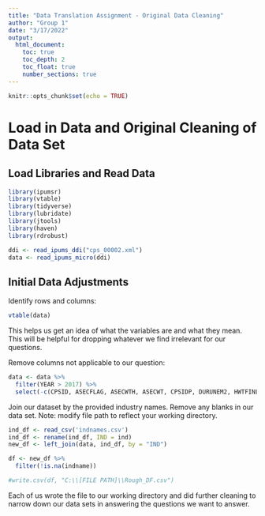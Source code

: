 ---
title: "Data Translation Assignment - Original Data Cleaning"
author: "Group 1"
date: "3/17/2022"
output:
  html_document:
    toc: true
    toc_depth: 2
    toc_float: true
    number_sections: true
---

```{r setup, include=FALSE}
knitr::opts_chunk$set(echo = TRUE)
```

# Load in Data and Original Cleaning of Data Set

## Load Libraries and Read Data

```{r, message = FALSE}
library(ipumsr)
library(vtable)
library(tidyverse)
library(lubridate)
library(jtools)
library(haven)
library(rdrobust)

ddi <- read_ipums_ddi("cps_00002.xml")
data <- read_ipums_micro(ddi)
```


## Initial Data Adjustments

Identify rows and columns:

```{r}
vtable(data)
```

This helps us get an idea of what the variables are and what they mean. This will be helpful for dropping whatever we find irrelevant for our questions.

Remove columns not applicable to our question:

```{r}
data <- data %>% 
  filter(YEAR > 2017) %>% 
  select(-c(CPSID, ASECFLAG, ASECWTH, ASECWT, CPSIDP, DURUNEM2, HWTFINL))
```

Join our dataset by the provided industry names. Remove any blanks in our data set. Note: modify file path to reflect your working directory.

```{r}
ind_df <- read_csv('indnames.csv')
ind_df <- rename(ind_df, IND = ind)
new_df <- left_join(data, ind_df, by = "IND")

df <- new_df %>% 
  filter(!is.na(indname))

#write.csv(df, "C:\\[FILE PATH]\\Rough_DF.csv")
```

Each of us wrote the file to our working directory and did further cleaning to narrow down our data sets in answering the questions we want to answer.